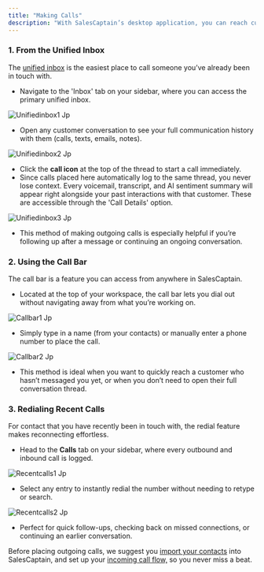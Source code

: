 ```yaml
---
title: "Making Calls"
description: "With SalesCaptain’s desktop application, you can reach customers directly from anywhere in the platform. Whether you’re inside the unified inbox, using the call bar, or browsing recent history, starting a call only takes a click. Outgoing calls can also be made from the SalesCaptain mobile app, as well as SIP phones connected to SalesCaptain. "
---
```


### **1. From the Unified Inbox**

The <u>unified inbox</u> is the easiest place to call someone you’ve already been in touch with.

- Navigate to the 'Inbox' tab on your sidebar, where you can access the primary unified inbox.

![Unifiedinbox1 Jp](/images/unifiedinbox1.jpg)

- Open any customer conversation to see your full communication history with them (calls, texts, emails, notes).

![Unifiedinbox2 Jp](/images/unifiedinbox2.jpg)

- Click the **call icon** at the top of the thread to start a call immediately.
- Since calls placed here automatically log to the same thread, you never lose context. Every voicemail, transcript, and AI sentiment summary will appear right alongside your past interactions with that customer. These are accessible through the 'Call Details' option.

![Unifiedinbox3 Jp](/images/unifiedinbox3.jpg)

- This method of making outgoing calls is especially helpful if you’re following up after a message or continuing an ongoing conversation.

### **2. Using the Call Bar**

The call bar is a feature you can access from anywhere in SalesCaptain.

- Located at the top of your workspace, the call bar lets you dial out without navigating away from what you’re working on.

![Callbar1 Jp](/images/callbar1.jpg)

- Simply type in a name (from your contacts) or manually enter a phone number to place the call.

![Callbar2 Jp](/images/callbar2.jpg)

- This method is ideal when you want to quickly reach a customer who hasn’t messaged you yet, or when you don’t need to open their full conversation thread.

### **3. Redialing Recent Calls**

For contact that you have recently been in touch with, the redial feature makes reconnecting effortless.

- Head to the **Calls** tab on your sidebar, where every outbound and inbound call is logged.

![Recentcalls1 Jp](/images/recentcalls1.jpg)

- Select any entry to instantly redial the number without needing to retype or search.

![Recentcalls2 Jp](/images/recentcalls2.jpg)

- Perfect for quick follow-ups, checking back on missed connections, or continuing an earlier conversation.

Before placing outgoing calls, we suggest you [import your contacts](Core-Features/Contacts/Importing-Contacts) into SalesCaptain, and set up your [incoming call flow,](/Core-Features/Calls/Call-Flows/Creating-Call-Flows) so you never miss a beat.

 